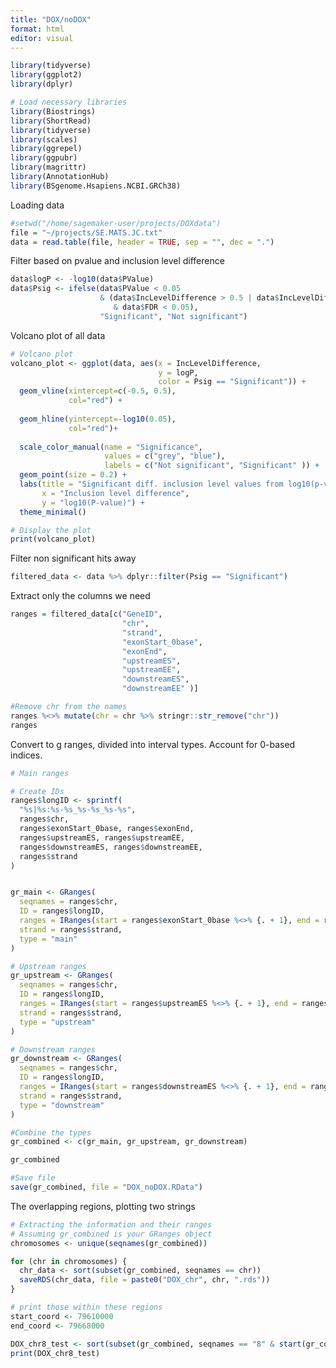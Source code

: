 ```yaml
---
title: "DOX/noDOX"
format: html
editor: visual
---
```


```r
library(tidyverse)
library(ggplot2)
library(dplyr)

# Load necessary libraries
library(Biostrings)
library(ShortRead)
library(tidyverse)
library(scales)
library(ggrepel)
library(ggpubr)
library(magrittr)
library(AnnotationHub)
library(BSgenome.Hsapiens.NCBI.GRCh38)
```

Loading data

```r
#setwd("/home/sagemaker-user/projects/DOXdata")
file = "~/projects/SE.MATS.JC.txt"
data = read.table(file, header = TRUE, sep = "", dec = ".")

```

Filter based on pvalue and inclusion level difference

```r
data$logP <- -log10(data$PValue)
data$Psig <- ifelse(data$PValue < 0.05
                    & (data$IncLevelDifference > 0.5 | data$IncLevelDifference < -0.5
                       & data$FDR < 0.05),
                    "Significant", "Not significant")

```

Volcano plot of all data

```r
# Volcano plot
volcano_plot <- ggplot(data, aes(x = IncLevelDifference, 
                                 y = logP, 
                                 color = Psig == "Significant")) +
  geom_vline(xintercept=c(-0.5, 0.5), 
             col="red") +
  
  geom_hline(yintercept=-log10(0.05), 
             col="red")+
  
  scale_color_manual(name = "Significance", 
                     values = c("grey", "blue"), 
                     labels = c("Not significant", "Significant" )) +
  geom_point(size = 0.2) +
  labs(title = "Significant diff. inclusion level values from log10(p-value = 0.5)", 
       x = "Inclusion level difference", 
       y = "log10(P-value)") + 
  theme_minimal()

# Display the plot
print(volcano_plot)
```

Filter non significant hits away

```r
filtered_data <- data %>% dplyr::filter(Psig == "Significant")

```

Extract only the columns we need

```r

ranges = filtered_data[c("GeneID", 
                         "chr",
                         "strand", 
                         "exonStart_0base", 
                         "exonEnd", 
                         "upstreamES", 
                         "upstreamEE", 
                         "downstreamES", 
                         "downstreamEE" )]

#Remove chr from the names
ranges %<>% mutate(chr = chr %>% stringr::str_remove("chr"))
ranges
```

Convert to g ranges, divided into interval types. Account for 0-based indices.

```r
# Main ranges

# Create IDs
ranges$longID <- sprintf(
  "%s|%s:%s-%s_%s-%s_%s-%s",
  ranges$chr,
  ranges$exonStart_0base, ranges$exonEnd,
  ranges$upstreamES, ranges$upstreamEE,
  ranges$downstreamES, ranges$downstreamEE,
  ranges$strand
)


gr_main <- GRanges(
  seqnames = ranges$chr,
  ID = ranges$longID,
  ranges = IRanges(start = ranges$exonStart_0base %<>% {. + 1}, end = ranges$exonEnd %<>% {. + 1}),
  strand = ranges$strand,
  type = "main"
)

# Upstream ranges
gr_upstream <- GRanges(
  seqnames = ranges$chr,
  ID = ranges$longID,
  ranges = IRanges(start = ranges$upstreamES %<>% {. + 1}, end = ranges$upstreamEE %<>% {. + 1}),
  strand = ranges$strand,
  type = "upstream"
)

# Downstream ranges
gr_downstream <- GRanges(
  seqnames = ranges$chr,
  ID = ranges$longID,
  ranges = IRanges(start = ranges$downstreamES %<>% {. + 1}, end = ranges$downstreamEE %<>% {. + 1}),
  strand = ranges$strand,
  type = "downstream"
)

#Combine the types
gr_combined <- c(gr_main, gr_upstream, gr_downstream)

gr_combined

#Save file
save(gr_combined, file = "DOX_noDOX.RData")

```

The overlapping regions, plotting two strings

```r
# Extracting the information and their ranges
# Assuming gr_combined is your GRanges object
chromosomes <- unique(seqnames(gr_combined))

for (chr in chromosomes) {
  chr_data <- sort(subset(gr_combined, seqnames == chr))
  saveRDS(chr_data, file = paste0("DOX_chr", chr, ".rds"))
}

```

```r
# print those within these regions
start_coord <- 79610000
end_coord <- 79668000    

DOX_chr8_test <- sort(subset(gr_combined, seqnames == "8" & start(gr_combined) >= start_coord & end(gr_combined) <= end_coord))
print(DOX_chr8_test)
```
